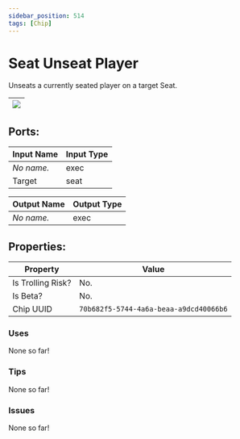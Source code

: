 ```yaml
---
sidebar_position: 514
tags: [Chip]
---
```


# Seat Unseat Player


Unseats a currently seated player on a target Seat.

| ![](https://images-ext-2.discordapp.net/external/MPmIaQzlEPmgGWlgi-WxBBXt0Bjv_zWPkg1y1f_sy3s/https/www.recroomcircuits.com/image/circuit/absolute-value?width=206&height=108) |
|-----|

## Ports:

| Input Name | Input Type |
|-----------|-----------|
| *No name.* | exec |
| Target | seat |

| Output Name | Output Type |
|-----------|-----------|
| *No name.* | exec |

## Properties:

| Property  | Value |
|-------------------|-----------|
| Is Trolling Risk? | No. |
| Is Beta? | No. |
| Chip UUID | `70b682f5-5744-4a6a-beaa-a9dcd40066b6` |

### Uses

None so far!

### Tips

None so far!

### Issues

None so far!